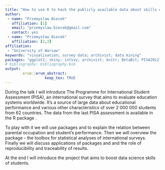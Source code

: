 ```yaml
---
title: "How to use R to hack the publicly available data about skills of 2M+ worldwide students?"
author:
 - name: "Przemyslaw Biecek"
   affiliation: [1]
   email: "przemyslaw.biecek@gmail.com"
   contact: yes
 - name: "Przemysław Biecek"
   affiliation: [2,3]
affiliation:
 - "University of Warsaw"
keywords: "visualisation; survey data; archivist; data mining"
packages: "ggplot2; shiny; intsvy; archivist; knitr; BetaBit; PISA2012lite"
# bibliography: bibliography.bib
output:  
        erum::erum_abstract:
                  keep_tex: TRUE
---
```


During the talk I will introduce The Programme for International Student
Assessment (PISA), an international survey that aims to evaluate
education systems worldwide. It’s a source of large data about
educational performance and various other characteristics of over 2 000
000 students from 62 countries. The data from the last PISA assessment
is available in the R package .

To play with it we will use packages and to explain the relation between
parental occupation and student’s performance. Then we will overview the
package - the toolbox for statistical analyses of international surveys.
Finally we will discuss applications of packages and and the role of
reproducibility and traceability of results.

At the end I will introduce the project that aims to boost data science
skills of students.

<!--  -->
<!-- **References** -->
<!-- @Manual{,
  title = {{intsvy}: International Assessment Data Manager},
  author = Daniel Caro and Przemys{\l}aw},
  year = {2015},
  url = {http://users.ox.ac.uk/~educ0279/}
  }
 
  @article{,
  title = {Do parents' occupations have an impact on student performance?},
  author = {Przemyslaw Biecek and Francesca Borgonovi},
  year = {2012},
  url = {PISA in Focus n. 36, 2012}
  }
 
  @Manual{,
  title = {{archivist}: An {R} Package for Managing, Recording and
  Restoring Data Analysis Results},
  author = {Przemyslaw Biecek and Marcin Kosinski},
  year = {2016},
  url = {https://github.com/pbiecek/archivist},
  } -->
